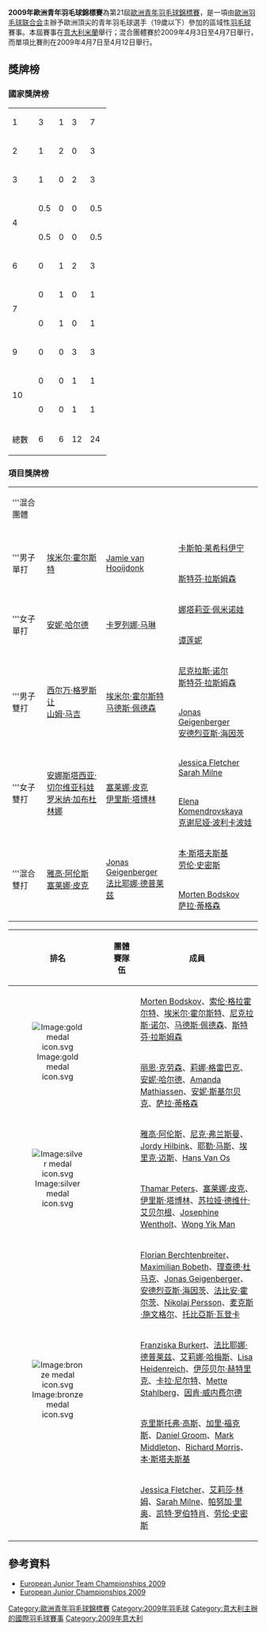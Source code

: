{{noteTA|G1=Badminton}}
{{infobox badminton event
|name           = 2009年歐洲青年羽毛球錦標賽
|image          = 
|size           = 
|caption        = 
|dates          = 2009年4月3日－4月7日（團體）<br/>2009年4月7日－4月12日（單項）
|number_edition = 第21屆
|level          = 青年賽（19歲以下）
|prize_money    =
|location       = {{ITA}}[[米蘭|米蘭]]
|venue          = 
|previous       = 2007年歐洲青年羽毛球錦標賽
|next           = 2011年歐洲青年羽毛球錦標賽
}}
'''2009年歐洲青年羽毛球錦標賽'''為第21屆[[歐洲青年羽毛球錦標賽|歐洲青年羽毛球錦標賽]]，是一項由[[歐洲羽毛球联合会|歐洲羽毛球联合会]]主辦予歐洲頂尖的青年羽毛球選手（19歲以下）參加的區域性[[羽毛球|羽毛球]]賽事。本屆賽事在[[意大利|意大利]][[米蘭|米蘭]]舉行；混合團體賽於2009年4月3日至4月7日舉行，而單項比賽則在2009年4月7日至4月12日舉行。

==獎牌榜==
===國家獎牌榜===
{| {{RankedMedalTable}}
|-
|1||style="text-align:left"| {{bat|DEN}} ||3||1||3||7
|-
|2||style="text-align:left"| {{bat|NED}} ||1||2||0||3
|-
|3||style="text-align:left"| {{bat|RUS}} ||1||0||2||3
|-
|rowspan="2"|4||style="text-align:left"| {{bat|FRA}} ||0.5||0||0||0.5
|-
|style="text-align:left"| {{bat|IRL}} ||0.5||0||0||0.5
|-
|6||style="text-align:left"| {{bat|GER}} ||0||1||2||3
|-
|rowspan="2"|7||style="text-align:left"| {{bat|WAL}} ||0||1||0||1
|-
|style="text-align:left"| {{bat|ESP}} ||0||1||0||1
|-
|9||style="text-align:left"| {{bat|ENG}} ||0||0||3||3
|-
|rowspan="2"|10||style="text-align:left"| {{bat|BEL}} ||0||0||1||1
|-
|style="text-align:left"| {{bat|FIN}} ||0||0||1||1
|- class="sortbottom"
!colspan=2|總數|| 6 || 6 || 12 || 24
|}

===項目獎牌榜===
{| {{MedalistTable|labelwidth=80px|type=項目|style=font-size:small;}}
|-
|rowspan=2|'''混合團體
|rowspan=2|{{bat|DEN}}
|rowspan=2|{{bat|NED}}
|{{bat|GER}}
|-
|{{bat|ENG}}
|-
|colspan="4"|
|-
|rowspan=2|'''男子單打
|rowspan=2|{{flagicon|DEN}} [[埃米尔·霍尔斯特|埃米尔·霍尔斯特]]
|rowspan=2|{{flagicon|WAL}} [[Jamie_van_Hooijdonk|Jamie van Hooijdonk]]
|{{flagicon|FIN}} [[卡斯帕·莱希科伊宁|卡斯帕·莱希科伊宁]]
|-
|{{flagicon|DEN}} [[斯特芬·拉斯姆森|斯特芬·拉斯姆森]]
|-
|rowspan=2|'''女子單打
|rowspan=2|{{flagicon|DEN}} [[安妮·哈尔德|安妮·哈尔德]]
|rowspan=2|{{flagicon|ESP}} [[卡罗列娜·马琳|卡罗列娜·马琳]]
|{{flagicon|RUS}} [[娜塔莉亚·佩米诺娃|娜塔莉亚·佩米诺娃]]
|-
|{{flagicon|BEL}} [[谭莲妮|谭莲妮]]
|-
|rowspan=2|'''男子雙打
|rowspan=2|{{flagicon|FRA}} [[西尔万·格罗斯让|西尔万·格罗斯让]]<br/>{{flagicon|IRL}} [[山姆·马吉|山姆·马吉]]
|rowspan=2|{{flagicon|DEN}} [[埃米尔·霍尔斯特|埃米尔·霍尔斯特]]<br/>{{flagicon|DEN}} [[马德斯·佩德森|马德斯·佩德森]]
|{{flagicon|DEN}} [[尼克拉斯·诺尔|尼克拉斯·诺尔]]<br/>{{flagicon|DEN}} [[斯特芬·拉斯姆森|斯特芬·拉斯姆森]]
|-
|{{flagicon|GER}} [[Jonas_Geigenberger|Jonas Geigenberger]]<br/>{{flagicon|GER}} [[安德烈亚斯·海因茨|安德烈亚斯·海因茨]]
|-
|rowspan=2|'''女子雙打
|rowspan=2|{{flagicon|RUS}} [[安娜斯塔西亚·切尔维亚科娃|安娜斯塔西亚·切尔维亚科娃]]<br/>{{flagicon|RUS}} [[罗米纳·加布杜林娜|罗米纳·加布杜林娜]]
|rowspan=2|{{flagicon|NED}} [[塞莱娜·皮克|塞莱娜·皮克]]<br/>{{flagicon|NED}} [[伊里斯·塔博林|伊里斯·塔博林]]
|{{flagicon|ENG}} [[Jessica_Fletcher|Jessica Fletcher]]<br/>{{flagicon|ENG}} [[Sarah_Milne|Sarah Milne]]
|-
|{{flagicon|RUS}} [[Elena_Komendrovskaya|Elena Komendrovskaya]]<br/>{{flagicon|RUS}} [[克谢尼娅·波利卡波娃|克谢尼娅·波利卡波娃]]
|-
|rowspan=2|'''混合雙打
|rowspan=2|{{flagicon|NED}} [[雅高·阿伦斯|雅高·阿伦斯]]<br/>{{flagicon|NED}} [[塞莱娜·皮克|塞莱娜·皮克]]
|rowspan=2|{{flagicon|GER}} [[Jonas_Geigenberger|Jonas Geigenberger]]<br/>{{flagicon|GER}} [[法比耶娜·德普莱兹|法比耶娜·德普莱兹]]
|{{flagicon|ENG}} [[本·斯塔夫斯基|本·斯塔夫斯基]]<br/>{{flagicon|ENG}} [[劳伦·史密斯|劳伦·史密斯]]
|-
|{{flagicon|DEN}} [[Morten_Bodskov|Morten Bodskov]]<br/>{{flagicon|DEN}} [[萨拉·蒂格森|萨拉·蒂格森]]
|}

{| class=wikitable style="text-align:left; font-size:90%" width="800px"
!width=50 |排名
!width=150|團體賽隊伍
!width=600|成員
|-
|rowspan="2" style="text-align:center"|[[Image:gold_medal_icon.svg|Image:gold medal icon.svg]]
|rowspan="2"|{{bat|DEN}}
|[[Morten_Bodskov|Morten Bodskov]]、[[索伦·格拉霍尔特|索伦·格拉霍尔特]]、[[埃米尔·霍尔斯特|埃米尔·霍尔斯特]]、[[尼克拉斯·诺尔|尼克拉斯·诺尔]]、[[马德斯·佩德森|马德斯·佩德森]]、[[斯特芬·拉斯姆森|斯特芬·拉斯姆森]]
|-
|[[丽恩·克劳森|丽恩·克劳森]]、[[莉娜·格雷巴克|莉娜·格雷巴克]]、[[安妮·哈尔德|安妮·哈尔德]]、[[Amanda_Mathiassen|Amanda Mathiassen]]、[[安妮·斯基尔贝克|安妮·斯基尔贝克]]、[[萨拉·蒂格森|萨拉·蒂格森]]
|-
|rowspan="2" style="text-align:center"|[[Image:silver_medal_icon.svg|Image:silver medal icon.svg]]
|rowspan="2"|{{bat|NED}}
|[[雅高·阿伦斯|雅高·阿伦斯]]、[[尼克·弗兰斯曼|尼克·弗兰斯曼]]、[[Jordy_Hilbink|Jordy Hilbink]]、[[耶勒·马斯|耶勒·马斯]]、[[埃里克·迈斯|埃里克·迈斯]]、[[Hans_Van_Os|Hans Van Os]]
|-
|[[Thamar_Peters|Thamar Peters]]、[[塞莱娜·皮克|塞莱娜·皮克]]、[[伊里斯·塔博林|伊里斯·塔博林]]、[[苏拉娅·德维什·艾贝尔根|苏拉娅·德维什·艾贝尔根]]、[[Josephine_Wentholt|Josephine Wentholt]]、[[Wong_Yik_Man|Wong Yik Man]]
|-
|rowspan="4" style="text-align:center"|[[Image:bronze_medal_icon.svg|Image:bronze medal icon.svg]]
|rowspan="2"|{{bat|GER}}
|[[Florian_Berchtenbreiter|Florian Berchtenbreiter]]、[[Maximilian_Bobeth|Maximilian Bobeth]]、[[理查德·杜马克|理查德·杜马克]]、[[Jonas_Geigenberger|Jonas Geigenberger]]、[[安德烈亚斯·海因茨|安德烈亚斯·海因茨]]、[[法比安·霍尔茨|法比安·霍尔茨]]、[[Nikolaj_Persson|Nikolaj Persson]]、[[麦克斯·施文格尔|麦克斯·施文格尔]]、[[托比亞斯·瓦登卡|托比亞斯·瓦登卡]]
|-
|[[Franziska_Burkert|Franziska Burkert]]、[[法比耶娜·德普莱兹|法比耶娜·德普莱兹]]、[[艾莉娜·哈梅斯|艾莉娜·哈梅斯]]、[[Lisa_Heidenreich|Lisa Heidenreich]]、[[伊莎贝尔·赫特里克|伊莎贝尔·赫特里克]]、[[卡拉·尼尔特|卡拉·尼尔特]]、[[Mette_Stahlberg|Mette Stahlberg]]、[[因肯·威内费尔德|因肯·威内费尔德]]
|-
|rowspan="2"|{{bat|ENG}}
|[[克里斯托弗·高斯|克里斯托弗·高斯]]、[[加里·福克斯|加里·福克斯]]、[[Daniel_Groom|Daniel Groom]]、[[Mark_Middleton|Mark Middleton]]、[[Richard_Morris|Richard Morris]]、[[本·斯塔夫斯基|本·斯塔夫斯基]]
|-
|[[Jessica_Fletcher|Jessica Fletcher]]、[[艾莉莎·林姆|艾莉莎·林姆]]、[[Sarah_Milne|Sarah Milne]]、[[帕努加·里奥|帕努加·里奥]]、[[凯特·罗伯特肖|凯特·罗伯特肖]]、[[劳伦·史密斯|劳伦·史密斯]]
|}

==參考資料==
*[http://www.tournamentsoftware.com/sport/tournament.aspx?id=DB8204B5-1AD6-47A1-879C-EAC30EF478B5 European Junior Team Championships 2009]{{en}}
*[http://www.tournamentsoftware.com/sport/winners.aspx?id=6B0F3351-B4A9-4C21-A7DE-C9B122D2FA79 European Junior Championships 2009]{{Wayback|url=http://www.tournamentsoftware.com/sport/winners.aspx?id=6B0F3351-B4A9-4C21-A7DE-C9B122D2FA79 |date=20171003173441 }}{{en}}

[[Category:歐洲青年羽毛球錦標賽|Category:歐洲青年羽毛球錦標賽]]
[[Category:2009年羽毛球|Category:2009年羽毛球]]
[[Category:意大利主辦的國際羽毛球賽事|Category:意大利主辦的國際羽毛球賽事]]
[[Category:2009年意大利|Category:2009年意大利]]